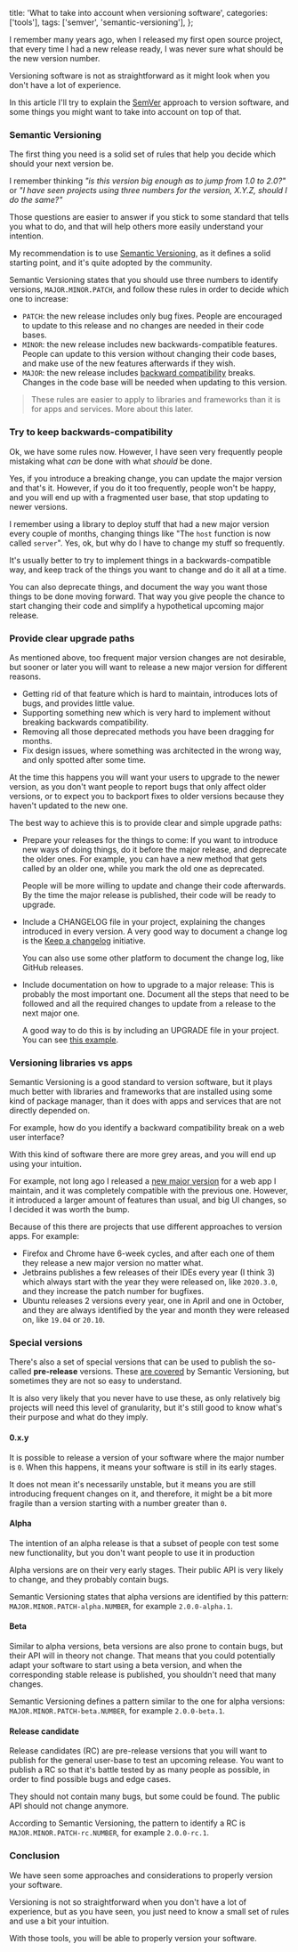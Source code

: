   title: 'What to take into account when versioning software',
  categories: ['tools'],
  tags: ['semver', 'semantic-versioning'],
};

I remember many years ago, when I released my first open source project, that every time I had a new release ready, I was never sure what should be the new version number.

Versioning software is not as straightforward as it might look when you don't have a lot of experience.

In this article I'll try to explain the [SemVer](https://semver.org/) approach to version software, and some things you might want to take into account on top of that.

### Semantic Versioning

The first thing you need is a solid set of rules that help you decide which should your next version be.

I remember thinking *"is this version big enough as to jump from 1.0 to 2.0?"* or *"I have seen projects using three numbers for the version, X.Y.Z, should I do the same?"*

Those questions are easier to answer if you stick to some standard that tells you what to do, and that will help others more easily understand your intention.

My recommendation is to use [Semantic Versioning](https://semver.org/), as it defines a solid starting point, and it's quite adopted by the community.

Semantic Versioning states that you should use three numbers to identify versions, `MAJOR.MINOR.PATCH`, and follow these rules in order to decide which one to increase:

* `PATCH`: the new release includes only bug fixes. People are encouraged to update to this release and no changes are needed in their code bases.
* `MINOR`: the new release includes new backwards-compatible features. People can update to this version without changing their code bases, and make use of the new features afterwards if they wish.
* `MAJOR`: the new release includes [backward compatibility](https://en.wikipedia.org/wiki/Backward_compatibility) breaks. Changes in the code base will be needed when updating to this version.

> These rules are easier to apply to libraries and frameworks than it is for apps and services. More about this later.

### Try to keep backwards-compatibility

Ok, we have some rules now. However, I have seen very frequently people mistaking what *can* be done with what *should* be done.

Yes, if you introduce a breaking change, you can update the major version and that's it. However, if you do it too frequently, people won't be happy, and you will end up with a fragmented user base, that stop updating to newer versions.

I remember using a library to deploy stuff that had a new major version every couple of months, changing things like "The `host` function is now called `server`". Yes, ok, but why do I have to change my stuff so frequently.

It's usually better to try to implement things in a backwards-compatible way, and keep track of the things you want to change and do it all at a time.

You can also deprecate things, and document the way you want those things to be done moving forward. That way you give people the chance to start changing their code and simplify a hypothetical upcoming major release.

### Provide clear upgrade paths

As mentioned above, too frequent major version changes are not desirable, but sooner or later you will want to release a new major version for different reasons.

* Getting rid of that feature which is hard to maintain, introduces lots of bugs, and provides little value.
* Supporting something new which is very hard to implement without breaking backwards compatibility.
* Removing all those deprecated methods you have been dragging for months.
* Fix design issues, where something was architected in the wrong way, and only spotted after some time.

At the time this happens you will want your users to upgrade to the newer version, as you don't want people to report bugs that only affect older versions, or to expect you to backport fixes to older versions because they haven't updated to the new one.

The best way to achieve this is to provide clear and simple upgrade paths:

* Prepare your releases for the things to come: If you want to introduce new ways of doing things, do it before the major release, and deprecate the older ones. For example, you can have a new method that gets called by an older one, while you mark the old one as deprecated.

  People will be more willing to update and change their code afterwards. By the time the major release is published, their code will be ready to upgrade.

* Include a CHANGELOG file in your project, explaining the changes introduced in every version. A very good way to document a change log is the [Keep a changelog](https://keepachangelog.com/) initiative.

  You can also use some other platform to document the change log, like GitHub releases.

* Include documentation on how to upgrade to a major release: This is probably the most important one. Document all the steps that need to be followed and all the required changes to update from a release to the next major one.

  A good way to do this is by including an UPGRADE file in your project. You can see [this example](https://github.com/acmailer/acmailer/blob/main/UPGRADE.md).

### Versioning libraries vs apps

Semantic Versioning is a good standard to version software, but it plays much better with libraries and frameworks that are installed using some kind of package manager, than it does with apps and services that are not directly depended on.

For example, how do you identify a backward compatibility break on a web user interface?

With this kind of software there are more grey areas, and you will end up using your intuition.

For example, not long ago I released a [new major version](/2020/12/24/released-shlink-web-client-v3-0-0) for a web app I maintain, and it was completely compatible with the previous one. However, it introduced a larger amount of features than usual, and big UI changes, so I decided it was worth the bump.

Because of this there are projects that use different approaches to version apps. For example:

* Firefox and Chrome have 6-week cycles, and after each one of them they release a new major version no matter what.
* Jetbrains publishes a few releases of their IDEs every year (I think 3) which always start with the year they were released on, like `2020.3.0`, and they increase the patch number for bugfixes.
* Ubuntu releases 2 versions every year, one in April and one in October, and they are always identified by the year and month they were released on, like `19.04` or `20.10`.

### Special versions

There's also a set of special versions that can be used to publish the so-called **pre-release** versions. These [are covered](https://semver.org/#spec-item-9) by Semantic Versioning, but sometimes they are not so easy to understand.

It is also very likely that you never have to use these, as only relatively big projects will need this level of granularity, but it's still good to know what's their purpose and what do they imply.

#### 0.x.y

It is possible to release a version of your software where the major number is `0`. When this happens, it means your software is still in its early stages.

It does not mean it's necessarily unstable, but it means you are still introducing frequent changes on it, and therefore, it might be a bit more fragile than a version starting with a number greater than `0`.

#### Alpha

The intention of an alpha release is that a subset of people con test some new functionality, but you don't want people to use it in production

Alpha versions are on their very early stages. Their public API is very likely to change, and they probably contain bugs.

Semantic Versioning states that alpha versions are identified by this pattern: `MAJOR.MINOR.PATCH-alpha.NUMBER`, for example `2.0.0-alpha.1`.

#### Beta

Similar to alpha versions, beta versions are also prone to contain bugs, but their API will in theory not change. That means that you could potentially adapt your software to start using a beta version, and when the corresponding stable release is published, you shouldn't need that many changes.

Semantic Versioning defines a pattern similar to the one for alpha versions: `MAJOR.MINOR.PATCH-beta.NUMBER`, for example `2.0.0-beta.1`.

#### Release candidate

Release candidates (RC) are pre-release versions that you will want to publish for the general user-base to test an upcoming release. You want to publish a RC so that it's battle tested by as many people as possible, in order to find possible bugs and edge cases.

They should not contain many bugs, but some could be found. The public API should not change anymore.

According to Semantic Versioning, the pattern to identify a RC is `MAJOR.MINOR.PATCH-rc.NUMBER`, for example `2.0.0-rc.1`.

### Conclusion

We have seen some approaches and considerations to properly version your software.

Versioning is not so straightforward when you don't have a lot of experience, but as you have seen, you just need to know a small set of rules and use a bit your intuition.

With those tools, you will be able to properly version your software.
